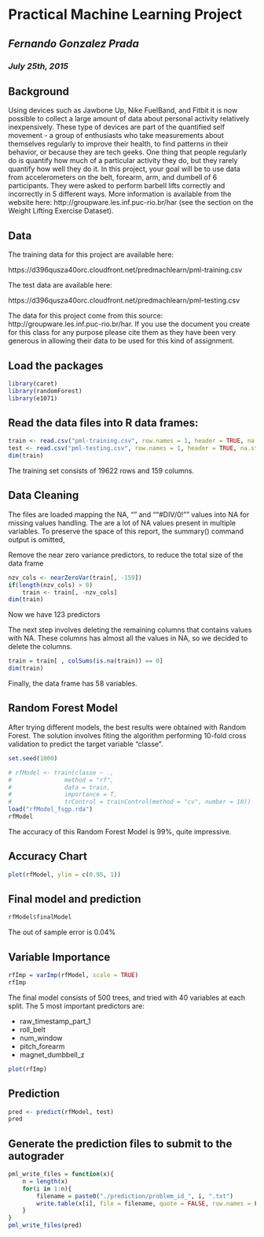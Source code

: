 # **Practical Machine Learning Project**
## *Fernando Gonzalez Prada*
### *July 25th, 2015*


## Background

Using devices such as Jawbone Up, Nike FuelBand, and Fitbit it is now possible to collect a large amount of data about personal activity relatively inexpensively. These type of devices are part of the quantified self movement - a group of enthusiasts who take measurements about themselves regularly to improve their health, to find patterns in their behavior, or because they are tech geeks. One thing that people regularly do is quantify how much of a particular activity they do, but they rarely quantify how well they do it. In this project, your goal will be to use data from accelerometers on the belt, forearm, arm, and dumbell of 6 participants. They were asked to perform barbell lifts correctly and incorrectly in 5 different ways. More information is available from the website here: http://groupware.les.inf.puc-rio.br/har (see the section on the Weight Lifting Exercise Dataset). 


## Data 

The training data for this project are available here: 

https://d396qusza40orc.cloudfront.net/predmachlearn/pml-training.csv

The test data are available here: 

https://d396qusza40orc.cloudfront.net/predmachlearn/pml-testing.csv

The data for this project come from this source: http://groupware.les.inf.puc-rio.br/har. If you use the document you create for this class for any purpose please cite them as they have been very generous in allowing their data to be used for this kind of assignment. 


## Load the packages
```r
library(caret)
library(randomForest)
library(e1071)
```

## Read the data files into R data frames:

```r
train <- read.csv("pml-training.csv", row.names = 1, header = TRUE, na.strings = c("NA","","#DIV/0!"))
test <- read.csv("pml-testing.csv", row.names = 1, header = TRUE, na.strings = c("NA","","#DIV/0!"))
dim(train)
```
The training set consists of 19622 rows and 159 columns.

## Data Cleaning
The files are loaded mapping the NA, "" and ""#DIV/0!"" values into NA for missing values handling.
The are a lot of NA values present in multiple variables. To preserve the space of this report, the summary() command output is omitted, 

Remove the near zero variance predictors, to reduce the total size of the data frame
```r
nzv_cols <- nearZeroVar(train[, -159])
if(length(nzv_cols) > 0) 
    train <- train[, -nzv_cols]
dim(train)
```
Now we have 123 predictors

The next step involves deleting the remaining columns that contains values with NA.
These columns has almost all the values in NA, so we decided to delete the columns. 

```r
train = train[ , colSums(is.na(train)) == 0]
dim(train)
```
Finally, the data frame has 58 variables.


## Random Forest Model
After trying different models, the best results were obtained with Random Forest.
The solution involves fiting the algorithm performing 10-fold cross validation to predict the target variable "classe".

```r
set.seed(1000)

# rfModel <- train(classe ~ ., 
#               method = "rf", 
#               data = train, 
#               importance = T, 
#               trControl = trainControl(method = "cv", number = 10))
load("rfModel_fsgp.rda")
rfModel
```
The accuracy of this Random Forest Model is 99%, quite impressive.

## Accuracy Chart
```r
plot(rfModel, ylim = c(0.95, 1))
```

## Final model and prediction
```r
rfModel$finalModel
```
The out of sample error is 0.04%

## Variable Importance
```r
rfImp = varImp(rfModel, scale = TRUE)
rfImp
```
The final model consists of 500 trees, and tried with 40 variables at each split. 
The 5 most important predictors are:

* raw_timestamp_part_1 
* roll_belt
* num_window
* pitch_forearm
* magnet_dumbbell_z

```r
plot(rfImp)
```


## Prediction
```r
pred <- predict(rfModel, test)
pred
```



## Generate the prediction files to submit to the autograder
```r
pml_write_files = function(x){
    n = length(x)
    for(i in 1:n){
        filename = paste0("./prediction/problem_id_", i, ".txt")
        write.table(x[i], file = filename, quote = FALSE, row.names = FALSE, col.names = FALSE)
    }
}
pml_write_files(pred)

```



